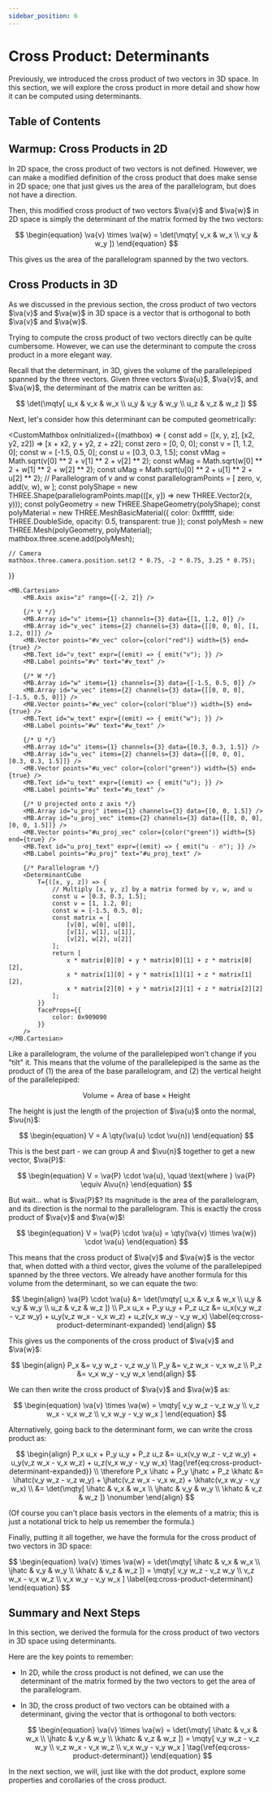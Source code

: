 ```yaml
---
sidebar_position: 6
---
```




# Cross Product: Determinants

Previously, we introduced the cross product of two vectors in 3D space.
In this section, we will explore the cross product in more detail and show how it can be computed using determinants.

## Table of Contents

<TOCInline toc={toc} />

## Warmup: Cross Products in 2D

In 2D space, the cross product of two vectors is not defined.
However, we can make a modified definition of the cross product that does make sense in 2D space; one that just gives us the area of the parallelogram, but does not have a direction.

Then, this modified cross product of two vectors $\va{v}$ and $\va{w}$ in 2D space is simply the determinant of the matrix formed by the two vectors:

$$
\begin{equation}
\va{v} \times \va{w} = \det(\mqty[ v_x & w_x \\ v_y & w_y ])
\end{equation}
$$

This gives us the area of the parallelogram spanned by the two vectors.

## Cross Products in 3D

As we discussed in the previous section, the cross product of two vectors $\va{v}$ and $\va{w}$ in 3D space is a vector that is orthogonal to both $\va{v}$ and $\va{w}$.

Trying to compute the cross product of two vectors directly can be quite cumbersome.
However, we can use the determinant to compute the cross product in a more elegant way.

Recall that the determinant, in 3D, gives the volume of the parallelepiped spanned by the three vectors.
Given three vectors $\va{u}$, $\va{v}$, and $\va{w}$, the determinant of the matrix can be written as:

$$
\det(\mqty[ u_x & v_x & w_x \\ u_y & v_y & w_y \\ u_z & v_z & w_z ])
$$

Next, let's consider how this determinant can be computed geometrically:

<CustomMathbox onInitialized={(mathbox) => {
    const add = ([x, y, z], [x2, y2, z2]) => [x + x2, y + y2, z + z2];
    const zero = [0, 0, 0];
    const v = [1, 1.2, 0];
    const w = [-1.5, 0.5, 0];
    const u = [0.3, 0.3, 1.5];
    const vMag = Math.sqrt(v[0] ** 2 + v[1] ** 2 + v[2] ** 2);
    const wMag = Math.sqrt(w[0] ** 2 + w[1] ** 2 + w[2] ** 2);
    const uMag = Math.sqrt(u[0] ** 2 + u[1] ** 2 + u[2] ** 2);
    // Parallelogram of v and w
    const parallelogramPoints = [
        zero,
        v,
        add(v, w),
        w
    ];
    const polyShape = new THREE.Shape(parallelogramPoints.map(([x, y]) => new THREE.Vector2(x, y)));
    const polyGeometry = new THREE.ShapeGeometry(polyShape);
    const polyMaterial = new THREE.MeshBasicMaterial({ color: 0xffffff, side: THREE.DoubleSide, opacity: 0.5, transparent: true });
    const polyMesh = new THREE.Mesh(polyGeometry, polyMaterial);
    mathbox.three.scene.add(polyMesh);

    // Camera
    mathbox.three.camera.position.set(2 * 0.75, -2 * 0.75, 3.25 * 0.75);
}}
>
    <MB.Cartesian>
        <MB.Axis axis="z" range={[-2, 2]} />

        {/* V */}
        <MB.Array id="v" items={1} channels={3} data={[1, 1.2, 0]} />
        <MB.Array id="v_vec" items={2} channels={3} data={[[0, 0, 0], [1, 1.2, 0]]} />
        <MB.Vector points="#v_vec" color={color("red")} width={5} end={true} />
        <MB.Text id="v_text" expr={(emit) => { emit("v"); }} />
        <MB.Label points="#v" text="#v_text" />

        {/* W */}
        <MB.Array id="w" items={1} channels={3} data={[-1.5, 0.5, 0]} />
        <MB.Array id="w_vec" items={2} channels={3} data={[[0, 0, 0], [-1.5, 0.5, 0]]} />
        <MB.Vector points="#w_vec" color={color("blue")} width={5} end={true} />
        <MB.Text id="w_text" expr={(emit) => { emit("w"); }} />
        <MB.Label points="#w" text="#w_text" />

        {/* U */}
        <MB.Array id="u" items={1} channels={3} data={[0.3, 0.3, 1.5]} />
        <MB.Array id="u_vec" items={2} channels={3} data={[[0, 0, 0], [0.3, 0.3, 1.5]]} />
        <MB.Vector points="#u_vec" color={color("green")} width={5} end={true} />
        <MB.Text id="u_text" expr={(emit) => { emit("u"); }} />
        <MB.Label points="#u" text="#u_text" />

        {/* U projected onto z axis */}
        <MB.Array id="u_proj" items={1} channels={3} data={[0, 0, 1.5]} />
        <MB.Array id="u_proj_vec" items={2} channels={3} data={[[0, 0, 0], [0, 0, 1.5]]} />
        <MB.Vector points="#u_proj_vec" color={color("green")} width={5} end={true} />
        <MB.Text id="u_proj_text" expr={(emit) => { emit("u ⋅ n"); }} />
        <MB.Label points="#u_proj" text="#u_proj_text" />

        {/* Parallelogram */}
        <DeterminantCube
            T={([x, y, z]) => {
                // Multiply [x, y, z] by a matrix formed by v, w, and u
                const u = [0.3, 0.3, 1.5];
                const v = [1, 1.2, 0];
                const w = [-1.5, 0.5, 0];
                const matrix = [
                    [v[0], w[0], u[0]],
                    [v[1], w[1], u[1]],
                    [v[2], w[2], u[2]]
                ];
                return [
                    x * matrix[0][0] + y * matrix[0][1] + z * matrix[0][2],
                    x * matrix[1][0] + y * matrix[1][1] + z * matrix[1][2],
                    x * matrix[2][0] + y * matrix[2][1] + z * matrix[2][2]
                ];
            }}
            faceProps={{
                color: 0x909090
            }}
        />
    </MB.Cartesian>
</CustomMathbox>

Like a parallelogram, the volume of the parallelepiped won't change if you "tilt" it.
This means that the volume of the parallelepiped is the same as the product of (1) the area of the base parallelogram, and (2) the vertical height of the parallelepiped:

$$
\begin{equation}
\text{Volume} = \text{Area of base} \times \text{Height}
\end{equation}
$$

The height is just the length of the projection of $\va{u}$ onto the normal, $\vu{n}$:

$$
\begin{equation}
V = A \qty(\va{u} \cdot \vu{n})
\end{equation}
$$

This is the best part - we can group $A$ and $\vu{n}$ together to get a new vector, $\va{P}$:

$$
\begin{equation}
V = \va{P} \cdot \va{u}, \quad \text{where } \va{P} \equiv A\vu{n}
\end{equation}
$$

But wait... what is $\va{P}$? Its magnitude is the area of the parallelogram, and its direction is the normal to the parallelogram.
This is exactly the cross product of $\va{v}$ and $\va{w}$!

$$
\begin{equation}
V = \va{P} \cdot \va{u} = \qty(\va{v} \times \va{w}) \cdot \va{u}
\end{equation}
$$

This means that the cross product of $\va{v}$ and $\va{w}$ is the vector that, when dotted with a third vector, gives the volume of the parallelepiped spanned by the three vectors.
We already have another formula for this volume from the determinant, so we can equate the two:

$$
\begin{align}
\va{P} \cdot \va{u} &= \det(\mqty[ u_x & v_x & w_x \\ u_y & v_y & w_y \\ u_z & v_z & w_z ]) \\
P_x u_x + P_y u_y + P_z u_z &= u_x(v_y w_z - v_z w_y) + u_y(v_z w_x - v_x w_z) + u_z(v_x w_y - v_y w_x) \label{eq:cross-product-determinant-expanded}
\end{align}
$$

This gives us the components of the cross product of $\va{v}$ and $\va{w}$:

$$
\begin{align}
P_x &= v_y w_z - v_z w_y \\
P_y &= v_z w_x - v_x w_z \\
P_z &= v_x w_y - v_y w_x
\end{align}
$$

We can then write the cross product of $\va{v}$ and $\va{w}$ as:

$$
\begin{equation}
\va{v} \times \va{w} = \mqty[ v_y w_z - v_z w_y \\ v_z w_x - v_x w_z \\ v_x w_y - v_y w_x ]
\end{equation}
$$

Alternatively, going back to the determinant form, we can write the cross product as:

$$
\begin{align}
P_x u_x + P_y u_y + P_z u_z &= u_x(v_y w_z - v_z w_y) + u_y(v_z w_x - v_x w_z) + u_z(v_x w_y - v_y w_x) \tag{\ref{eq:cross-product-determinant-expanded}} \\
\therefore P_x \ihatc + P_y \jhatc + P_z \khatc &= \ihatc(v_y w_z - v_z w_y) + \jhatc(v_z w_x - v_x w_z) + \khatc(v_x w_y - v_y w_x) \\
&= \det(\mqty[ \ihatc & v_x & w_x \\ \jhatc & v_y & w_y \\ \khatc & v_z & w_z ]) \nonumber
\end{align}
$$

(Of course you can't place basis vectors in the elements of a matrix; this is just a notational trick to help us remember the formula.)

Finally, putting it all together, we have the formula for the cross product of two vectors in 3D space:

<Boxed>
$$
\begin{equation}
\va{v} \times \va{w} = \det(\mqty[ \ihatc & v_x & w_x \\ \jhatc & v_y & w_y \\ \khatc & v_z & w_z ]) = \mqty[ v_y w_z - v_z w_y \\ v_z w_x - v_x w_z \\ v_x w_y - v_y w_x ] \label{eq:cross-product-determinant}
\end{equation}
$$
</Boxed>

## Summary and Next Steps

In this section, we derived the formula for the cross product of two vectors in 3D space using determinants.

Here are the key points to remember:

- In 2D, while the cross product is not defined, we can use the determinant of the matrix formed by the two vectors to get the area of the parallelogram.
- In 3D, the cross product of two vectors can be obtained with a determinant, giving the vector that is orthogonal to both vectors:

    $$
    \begin{equation}
    \va{v} \times \va{w} = \det(\mqty[ \ihatc & v_x & w_x \\ \jhatc & v_y & w_y \\ \khatc & v_z & w_z ]) = \mqty[ v_y w_z - v_z w_y \\ v_z w_x - v_x w_z \\ v_x w_y - v_y w_x ] \tag{\ref{eq:cross-product-determinant}}
    \end{equation}
    $$

In the next section, we will, just like with the dot product, explore some properties and corollaries of the cross product.
